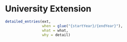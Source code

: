 \faIcon{hands-helping} University Extension
==================================



```r
detailed_entries(ext, 
                 when = glue("{startYear}/{endYear}"),
                 what = what,
                 why = detail)
```

